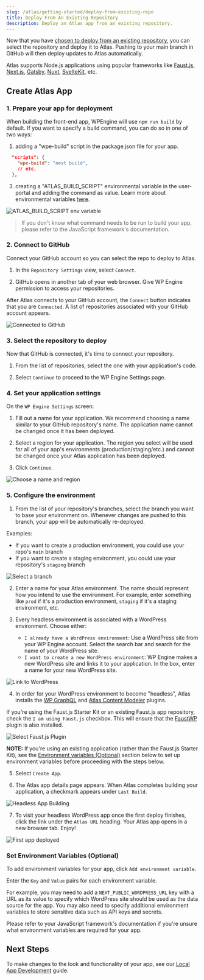 ```yaml
---
slug: /atlas/getting-started/deploy-from-existing-repo
title: Deploy From An Existing Repository
description: Deploy an Atlas app from an existing repository.
---
```


Now that you have [chosen to deploy from an existing repository](./blueprint-repository), you can select the repository and deploy it to Atlas. Pushing to your main branch in GitHub will then deploy updates to Atlas automatically.

Atlas supports Node.js applications using popular frameworks like [Faust.js](https://faustjs.org/), [Next.js](https://nextjs.org/), [Gatsby](https://www.gatsbyjs.com/), [Nuxt](https://nuxtjs.org/), [SvelteKit](https://kit.svelte.dev/), etc.

## Create Atlas App

### 1. Prepare your app for deployment

When building the front-end app, WPEngine will use ```npm run build``` by default. If you want to specify a build command, you can do so in one of two ways:

1. adding a "wpe-build" script in the package.json file for your app.

```json
  "scripts": {
    "wpe-build": "next build",
    // etc.
  },
```

3. creating a "ATLAS_BUILD_SCRIPT" environmental variable in the user-portal and adding the command as value. Learn more about environmental variables [here](#env-var).

![ATLAS_BUILD_SCRIPT env variable](./assets/img/env-variables.png)


>If you don't know what command needs to be run to build your app, please refer to the JavaScript framework's documentation.

### 2. Connect to GitHub

Connect your GitHub account so you can select the repo to deploy to Atlas.

1. In the `Repository Settings` view, select `Connect`.

2. GitHub opens in another tab of your web browser. Give WP Engine permission to access your repositories.

After Atlas connects to your GitHub account, the `Connect` button indicates that you are `Connected`. A list of repositories associated with your GitHub account appears.

![Connected to GitHub](./assets/img/connect-to-github.png)

### 3. Select the repository to deploy

Now that GitHub is connected, it's time to connect your repository.

1. From the list of repositories, select the one with your application's code.

2. Select `Continue` to proceed to the WP Engine Settings page.

### 4. Set your application settings

On the `WP Engine Settings` screen:

1. Fill out a name for your application. We recommend choosing a name similar to your GitHub repository's name. The application name cannot be changed once it has been deployed.

2. Select a region for your application. The region you select will be used for all of your app's environments (production/staging/etc.) and cannot be changed once your Atlas application has been deployed.

3. Click `Continue`.

![Choose a name and region](./assets/img/wp-engine-settings.png)

### 5. Configure the environment

1. From the list of your repository's branches, select the branch you want to base your environment on. Whenever changes are pushed to this branch, your app will be automatically re-deployed.

Examples:

- If you want to create a production environment, you could use your repo's `main` branch
- If you want to create a staging environment, you could use your repository's `staging` branch

![Select a branch](./assets/img/select-branch.png)

2. Enter a name for your Atlas environment. The name should represent how you intend to use the environment. For example, enter something like `prod` if it's a production environment, `staging` if it's a staging environment, etc.

3. Every headless environment is associated with a WordPress environment. Choose either:

   - `I already have a WordPress environment`: Use a WordPress site from your WP Engine account. Select the search bar and search for the name of your WordPress site.
   - `I want to create a new WordPress environment`: WP Engine makes a new WordPress site and links it to your application. In the box, enter a name for your new WordPress site.

![Link to WordPress](./assets/img/link-to-wordpress.png)

4. In order for your WordPress environment to become "headless", Atlas installs the [WP GraphQL](https://wordpress.org/plugins/wp-graphql/) and [Atlas Content Modeler](https://wordpress.org/plugins/atlas-content-modeler/) plugins.

If you're using the Faust.js Starter Kit or an existing Faust.js app repository, check the `I am using Faust.js` checkbox. This will ensure that the [FaustWP](https://wordpress.org/plugins/faustwp/) plugin is also installed.

![Select Faust.js Plugin](./assets/img/faustjs.png)

**NOTE:** If you're using an existing application (rather than the Faust.js Starter Kit), see the [Environment variables (Optional)](#environment-variables--optional-) section below to set up environment variables before proceeding with the steps below.

5. Select `Create App`.

6. The Atlas app details page appears. When Atlas completes building your application, a checkmark appears under `Last Build`.

![Headless App Building](./assets/img/portal-app-building.png)

7. To visit your headless WordPress app once the first deploy finishes, click the link under the `Atlas URL` heading. Your Atlas app opens in a new browser tab. Enjoy!

![First app deployed](./assets/img/first-app-deployed.png)

<a name="env-var"></a>
### Set Environment Variables (Optional)

To add environment variables for your app, click `Add environment variable`.

Enter the `Key` and `Value` pairs for each environment variable.

For example, you may need to add a `NEXT_PUBLIC_WORDPRESS_URL` key with a URL as its value to specify which WordPress site should be used as the data source for the app. You may also need to specify additional environment variables to store sensitive data such as API keys and secrets.

Please refer to your JavaScript framework's documentation if you're unsure what environment variables are required for your app.

## Next Steps

To make changes to the look and functionality of your app, see our [Local App Development](../local-app-development/overview) guide.
